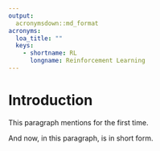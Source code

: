 ```yaml
---
output:
  acronymsdown::md_format
acronyms:
  loa_title: ""
  keys:
    - shortname: RL
      longname: Reinforcement Learning
---
```


# Introduction {#intro}

This paragraph mentions \acr{RL} for the first time.

And now, in this paragraph, \acr{RL} is in short form.
